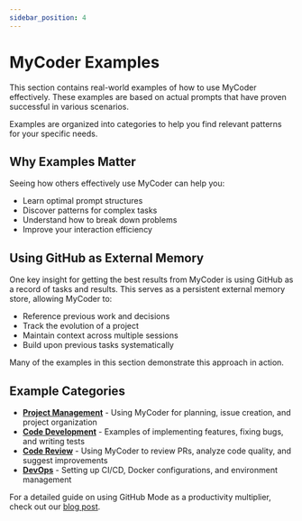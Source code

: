 ```yaml
---
sidebar_position: 4
---
```


# MyCoder Examples

This section contains real-world examples of how to use MyCoder effectively. These examples are based on actual prompts that have proven successful in various scenarios.

Examples are organized into categories to help you find relevant patterns for your specific needs.

## Why Examples Matter

Seeing how others effectively use MyCoder can help you:

- Learn optimal prompt structures
- Discover patterns for complex tasks
- Understand how to break down problems
- Improve your interaction efficiency

## Using GitHub as External Memory

One key insight for getting the best results from MyCoder is using GitHub as a record of tasks and results. This serves as a persistent external memory store, allowing MyCoder to:

- Reference previous work and decisions
- Track the evolution of a project
- Maintain context across multiple sessions
- Build upon previous tasks systematically

Many of the examples in this section demonstrate this approach in action.

## Example Categories

- [**Project Management**](./project-management.md) - Using MyCoder for planning, issue creation, and project organization
- [**Code Development**](./code-development.md) - Examples of implementing features, fixing bugs, and writing tests
- [**Code Review**](./code-review.md) - Using MyCoder to review PRs, analyze code quality, and suggest improvements
- [**DevOps**](./devops.md) - Setting up CI/CD, Docker configurations, and environment management

For a detailed guide on using GitHub Mode as a productivity multiplier, check out our [blog post](/blog/github-mode-productivity).
